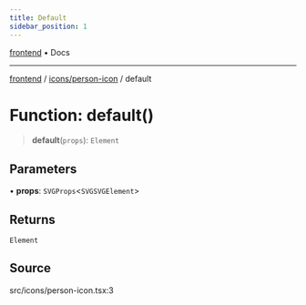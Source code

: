 ```yaml
---
title: Default
sidebar_position: 1
---
```


[frontend](../../..) • Docs

***

[frontend](../../..) / [icons/person-icon](..) / default

# Function: default()

> **default**(`props`): `Element`

## Parameters

• **props**: `SVGProps`\<`SVGSVGElement`\>

## Returns

`Element`

## Source

src/icons/person-icon.tsx:3
